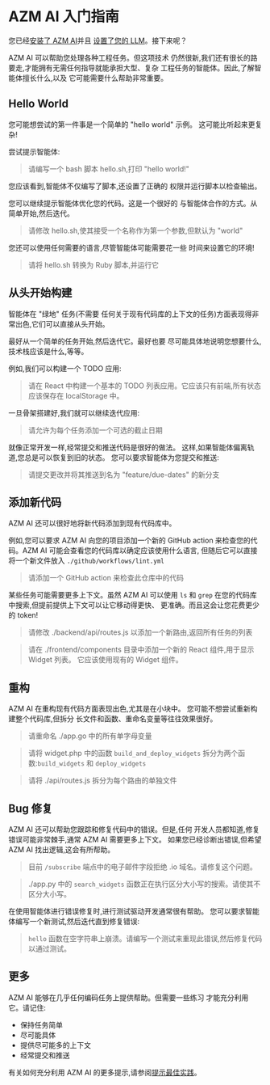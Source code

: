 # AZM AI 入门指南

您已经[安装了 AZM AI](./installation)并且
[设置了您的 LLM](./installation#setup)。接下来呢？

AZM AI 可以帮助您处理各种工程任务。但这项技术
仍然很新,我们还有很长的路要走,才能拥有无需任何指导就能承担大型、复杂
工程任务的智能体。因此,了解智能体擅长什么,以及
它可能需要什么帮助非常重要。

## Hello World

您可能想尝试的第一件事是一个简单的 "hello world" 示例。
这可能比听起来更复杂!

尝试提示智能体:
> 请编写一个 bash 脚本 hello.sh,打印 "hello world!"

您应该看到,智能体不仅编写了脚本,还设置了正确的
权限并运行脚本以检查输出。

您可以继续提示智能体优化您的代码。这是一个很好的
与智能体合作的方式。从简单开始,然后迭代。

> 请修改 hello.sh,使其接受一个名称作为第一个参数,但默认为 "world"

您还可以使用任何需要的语言,尽管智能体可能需要花一些
时间来设置它的环境!

> 请将 hello.sh 转换为 Ruby 脚本,并运行它

## 从头开始构建

智能体在 "绿地" 任务(不需要
任何关于现有代码库的上下文的任务)方面表现得非常出色,它们可以直接从头开始。

最好从一个简单的任务开始,然后迭代它。最好也要
尽可能具体地说明您想要什么,技术栈应该是什么,等等。

例如,我们可以构建一个 TODO 应用:

> 请在 React 中构建一个基本的 TODO 列表应用。它应该只有前端,所有状态
> 应该保存在 localStorage 中。

一旦骨架搭建好,我们就可以继续迭代应用:

> 请允许为每个任务添加一个可选的截止日期

就像正常开发一样,经常提交和推送代码是很好的做法。
这样,如果智能体偏离轨道,您总是可以恢复到旧的状态。
您可以要求智能体为您提交和推送:

> 请提交更改并将其推送到名为 "feature/due-dates" 的新分支


## 添加新代码

AZM AI 还可以很好地将新代码添加到现有代码库中。

例如,您可以要求 AZM AI 向您的项目添加一个新的 GitHub action
来检查您的代码。AZM AI 可能会查看您的代码库以确定应该使用什么语言,
但随后它可以直接将一个新文件放入 `./github/workflows/lint.yml`

> 请添加一个 GitHub action 来检查此仓库中的代码

某些任务可能需要更多上下文。虽然 AZM AI 可以使用 `ls` 和 `grep`
在您的代码库中搜索,但提前提供上下文可以让它移动得更快、
更准确。而且这会让您花费更少的 token!

> 请修改 ./backend/api/routes.js 以添加一个新路由,返回所有任务的列表

> 请在 ./frontend/components 目录中添加一个新的 React 组件,用于显示 Widget 列表。
> 它应该使用现有的 Widget 组件。

## 重构

AZM AI 在重构现有代码方面表现出色,尤其是在小块中。
您可能不想尝试重新构建整个代码库,但拆分
长文件和函数、重命名变量等往往效果很好。

> 请重命名 ./app.go 中的所有单字母变量

> 请将 widget.php 中的函数 `build_and_deploy_widgets` 拆分为两个函数:`build_widgets` 和 `deploy_widgets`

> 请将 ./api/routes.js 拆分为每个路由的单独文件

## Bug 修复

AZM AI 还可以帮助您跟踪和修复代码中的错误。但是,任何
开发人员都知道,修复错误可能非常棘手,通常 AZM AI 需要更多上下文。
如果您已经诊断出错误,但希望 AZM AI 找出逻辑,这会有所帮助。

> 目前 `/subscribe` 端点中的电子邮件字段拒绝 .io 域名。请修复这个问题。

> ./app.py 中的 `search_widgets` 函数正在执行区分大小写的搜索。请使其不区分大小写。

在使用智能体进行错误修复时,进行测试驱动开发通常很有帮助。
您可以要求智能体编写一个新测试,然后迭代直到修复错误:

> `hello` 函数在空字符串上崩溃。请编写一个测试来重现此错误,然后修复代码以通过测试。

## 更多

AZM AI 能够在几乎任何编码任务上提供帮助。但需要一些练习
才能充分利用它。请记住:
* 保持任务简单
* 尽可能具体
* 提供尽可能多的上下文
* 经常提交和推送

有关如何充分利用 AZM AI 的更多提示,请参阅[提示最佳实践](./prompting/prompting-best-practices)。
